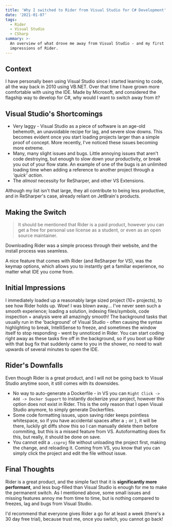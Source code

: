 ```yaml
---
title: 'Why I switched to Rider from Visual Studio for C# Development'
date: '2021-01-07'
tags:
  - Rider
  - Visual Studio
  - CSharp
summary: >-
  An overview of what drove me away from Visual Studio - and my first
  impressions of Rider.
---
```



## Context

I have personally been using Visual Studio since I started learning to code, all the way back in 2010 using VB.NET. Over that time I have grown more comfortable with using the IDE. Made by Microsoft, and considered the flagship way to develop for C#, why would I want to switch away from it?

## Visual Studio's Shortcomings

* Very laggy - Visual Studio as a piece of software is an age-old behemoth, an unavoidable recipe for lag, and severe slow downs. This becomes evident once you start loading projects larger than a simple proof of concept. More recently, I've noticed these issues becoming more extreme.
* Many, many slight issues and bugs. Little annoying issues that aren't code destroying, but enough to slow down your productivity, or break you out of your flow state. An example of one of the bugs is an unlimited loading time when adding a reference to another project through a *'quick' action*.
* The *almost* necessity for ReSharper, and other VS Extensions.

Although my list isn't that large, they all contribute to being less productive, and in ReSharper's case, already reliant on JetBrain's products.

## Making the Switch

> It should be mentioned that Rider is a paid product, however you can get a free for personal use license as a student, or even as an open source maintainer.

Downloading Rider was a simple process through their website, and the install process was seamless.

A nice feature that comes with Rider (and ReSharper for VS), was the keymap options, which allows you to instantly get a familiar experience, no matter what IDE you come from.

## Initial Impressions

I immediately loaded up a reasonably large sized project (10+ projects), to see how Rider holds up. Wow! I was blown away... I've never seen such a smooth experience; loading a solution, indexing files/symbols, code inspection + analysis were all amazingly smooth! The background tasks that usually run in the 'background' of Visual Studio - often causing the syntax highlighting to break, IntelliSense to freeze, and sometimes the window itself to stop responding - went by unnoticed in Rider. You can start coding right away as these tasks fire off in the background, so if you boot up Rider with that bug fix that suddenly came to you in the shower, no need to wait upwards of several minutes to open the IDE. 

## Rider's Downfalls

Even though Rider is a great product, and I will not be going back to Visual Studio anytime soon, it still comes with its downsides.

* No way to auto-generate a Dockerfile - in VS you can `Right Click -> Add -> Docker Support` to instantly dockerize your project, however this option does not exist in Rider. This is the only reason that I open Visual Studio anymore, to simply generate Dockerfiles.
* Some code formatting issues, upon saving rider keeps pointless whitespace, so if you have accidental spaces after a `;` or `}`, it will be there, luckily git diffs show this so I can manually delete them before commiting, but this is a missed feature from VS. Autoformatting does fix this, but really, it should be done on save.
* You cannot edit a `.csproj` file without unloading the project first, making the change, and reloading it. Coming from VS, you know that you can simply click the project and edit the file without issue.

## Final Thoughts

Rider is a great product, and the simple fact that it is **significantly more performant**, and less bug-filled than Visual Studio is enough for me to make the permanent switch. As I mentioned above, some small issues and missing features annoy me from time to time, but is nothing compared to freezes, lag and bugs from Visual Studio. 

I'd recommend that everyone gives Rider a go for at least a week (there's a 30 day free trial), because trust me, once you switch, you cannot go back!
